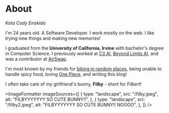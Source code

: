 
# About

_Kota Cody Enokida_

I'm 24 years old. A Software Developer. I work mostly on the web. I like trying new things and making new memories!

I graduated from the **University of California, Irvine** with bachelor's degree in Computer Science. I previously worked at [C3 AI](https://c3.ai), [Beyond Limits AI](https://www.beyond.ai/), and was a contributor at [AirSwap](https://airswap.io).

I'm most known by my friends for [biking in random places](/post/vietnam-one), being unable to handle spicy food, loving [One Piece](https://www.crunchyroll.com/series/GRMG8ZQZR/one-piece), and writing this blog!

I often take care of my girlfriend's bunny, **Filby** - short for _Filbert_!

<ImageFormatter
  imageSources={[
    {
      type: "landscape",
      src: "/filby.jpeg",
      alt: "FILBYYYYYYY SO CUTE BUNNY!!",
    },
    {
      type: "landscape",
      src: "/filby2.jpeg",
      alt: "FILBYYYYYYY SO CUTE BUNNY!! NOOOO",
    },
  ]}
/>
